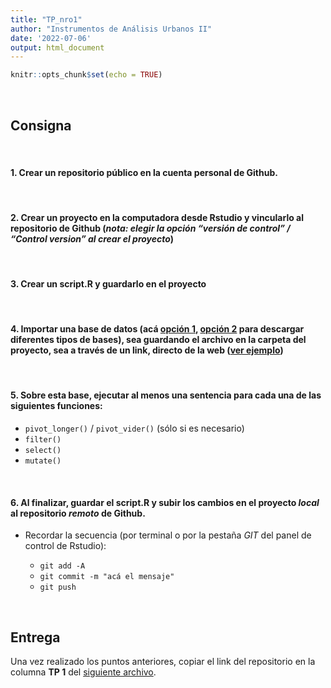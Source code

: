 ```yaml
---
title: "TP_nro1"
author: "Instrumentos de Análisis Urbanos II"
date: '2022-07-06'
output: html_document
---
```


```r
knitr::opts_chunk$set(echo = TRUE)
```

<br>

## Consigna

<br>

#### 1. Crear un repositorio público en la cuenta personal de Github.

<br>

#### 2. Crear un proyecto en la computadora desde Rstudio y vincularlo al repositorio de Github (_nota: elegir la opción "versión de control" / "Control version" al crear el proyecto_)

<br>

#### 3. Crear un **script.R** y guardarlo en el proyecto

<br>

#### 4. Importar una base de datos (acá [opción 1](https://datos.gob.ar/), [opción 2](https://data.buenosaires.gob.ar/dataset/) para descargar diferentes tipos de bases), sea guardando el archivo en la carpeta del proyecto, sea a través de un link, directo de la web ([ver ejemplo](https://tuqmano.github.io/geo_utdt/sesiones/sesion3.html#16))

<br>

#### 5. Sobre esta base, ejecutar al menos una sentencia para cada una de las siguientes funciones:

  - `pivot_longer()` / `pivot_vider()` (sólo si es necesario)
  - `filter()`
  - `select()`
  - `mutate()`
  
<br>

#### 6. Al finalizar, guardar el script.R y subir los cambios en el proyecto _local_ al repositorio _remoto_ de Github.

  - Recordar la secuencia (por terminal o por la pestaña _GIT_ del panel de control de Rstudio):
  
    - `git add -A`
    - `git commit -m "acá el mensaje"`
    - `git push`
    

<br>

    
## Entrega

Una vez realizado los puntos anteriores, copiar el link del repositorio en la columna **TP 1** del [siguiente archivo](https://docs.google.com/spreadsheets/d/1fVHW2ROCfIZDUNU0Xz-Eo2qCwKKSb2_SppN_nZz13_A/edit#gid=0).

<br>